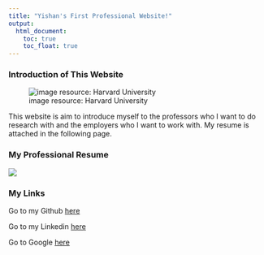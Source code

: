 ```yaml
---
title: "Yishan's First Professional Website!"
output:
  html_document:
    toc: true
    toc_float: true
---
```


### Introduction of This Website

![image resource: Harvard University](images/change_world.png)

This website is aim to introduce myself to the professors who I want to do research with and the employers who I want to work with. My resume is attached in the following page.

### My Professional Resume

![](images/Resume.png)

### My Links

Go to my Github [here](https://github.com/yw3236)

Go to my Linkedin [here](https://www.linkedin.com/in/yishan-wang-97593b157/)

Go to Google [here](https://www.google.com)

